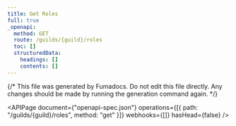 ---
title: Get Roles
full: true
_openapi:
  method: GET
  route: /guilds/{guild}/roles
  toc: []
  structuredData:
    headings: []
    contents: []
---

{/* This file was generated by Fumadocs. Do not edit this file directly. Any changes should be made by running the generation command again. */}

<APIPage
  document={"openapi-spec.json"}
  operations={[{ path: "/guilds/{guild}/roles", method: "get" }]}
  webhooks={[]}
  hasHead={false}
/>
